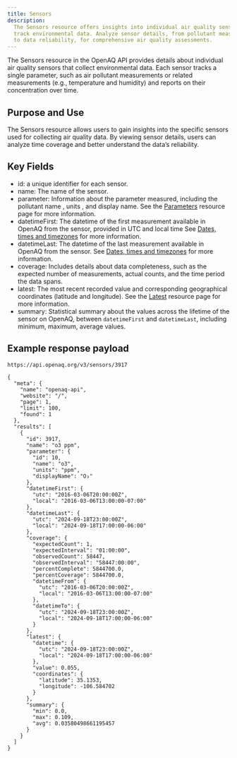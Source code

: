 ```yaml
---
title: Sensors
description:
  The Sensors resource offers insights into individual air quality sensors that
  track environmental data. Analyze sensor details, from pollutant measurements
  to data reliability, for comprehensive air quality assessments.
---
```




The Sensors resource in the OpenAQ API provides details about individual air
quality sensors that collect environmental data. Each sensor tracks a single
parameter, such as air pollutant measurements or related measurements (e.g.,
temperature and humidity) and reports on their concentration over time.

## Purpose and Use

The Sensors resource allows users to gain insights into the specific sensors
used for collecting air quality data. By viewing sensor details, users can
analyze time coverage and better understand the data’s reliability.

## Key Fields

- id: a unique identifier for each sensor.
- name: The name of the sensor.
- parameter: Information about the parameter measured, including the pollutant
  name , units , and display name. See the [Parameters](parameters) resource
  page for more information.
- datetimeFirst: The datetime of the first measurement available in OpenAQ from
  the sensor, provided in UTC and local time See
  [Dates, times and timezones](using-the-api/dates-datetimes) for more
  information.
- datetimeLast: The datetime of the last measurement available in OpenAQ from
  the sensor. See [Dates, times and timezones](using-the-api/dates-datetimes)
  for more information.
- coverage: Includes details about data completeness, such as the expected
  number of measurements, actual counts, and the time period the data spans.
- latest: The most recent recorded value and corresponding geographical
  coordinates (latitude and longitude). See the [Latest](latest) resource page
  for more information.
- summary: Statistical summary about the values across the lifetime of the
  sensor on OpenAQ, between `datetimeFirst` and `datetimeLast`, including
  minimum, maximum, average values.

## Example response payload

`https://api.openaq.org/v3/sensors/3917`

```
{
  "meta": {
    "name": "openaq-api",
    "website": "/",
    "page": 1,
    "limit": 100,
    "found": 1
  },
  "results": [
    {
      "id": 3917,
      "name": "o3 ppm",
      "parameter": {
        "id": 10,
        "name": "o3",
        "units": "ppm",
        "displayName": "O₃"
      },
      "datetimeFirst": {
        "utc": "2016-03-06T20:00:00Z",
        "local": "2016-03-06T13:00:00-07:00"
      },
      "datetimeLast": {
        "utc": "2024-09-18T23:00:00Z",
        "local": "2024-09-18T17:00:00-06:00"
      },
      "coverage": {
        "expectedCount": 1,
        "expectedInterval": "01:00:00",
        "observedCount": 58447,
        "observedInterval": "58447:00:00",
        "percentComplete": 5844700.0,
        "percentCoverage": 5844700.0,
        "datetimeFrom": {
          "utc": "2016-03-06T20:00:00Z",
          "local": "2016-03-06T13:00:00-07:00"
        },
        "datetimeTo": {
          "utc": "2024-09-18T23:00:00Z",
          "local": "2024-09-18T17:00:00-06:00"
        }
      },
      "latest": {
        "datetime": {
          "utc": "2024-09-18T23:00:00Z",
          "local": "2024-09-18T17:00:00-06:00"
        },
        "value": 0.055,
        "coordinates": {
          "latitude": 35.1353,
          "longitude": -106.584702
        }
      },
      "summary": {
        "min": 0.0,
        "max": 0.109,
        "avg": 0.03580498661195457
      }
    }
  ]
}
```

<FeedbackForm />
